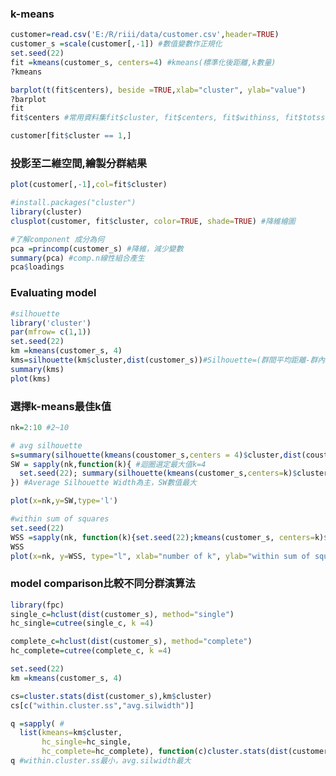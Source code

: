### k-means
```R
customer=read.csv('E:/R/riii/data/customer.csv',header=TRUE)
customer_s =scale(customer[,-1]) #數值變數作正規化
set.seed(22)
fit =kmeans(customer_s, centers=4) #kmeans(標準化後距離,k數量)
?kmeans

barplot(t(fit$centers), beside =TRUE,xlab="cluster", ylab="value")
?barplot
fit
fit$centers #常用資料集fit$cluster, fit$centers, fit$withinss, fit$totss

customer[fit$cluster == 1,]
```

### 投影至二維空間,繪製分群結果
```R
plot(customer[,-1],col=fit$cluster)

#install.packages("cluster")
library(cluster)
clusplot(customer, fit$cluster, color=TRUE, shade=TRUE) #降維繪圖

#了解component 成分為何
pca =princomp(customer_s) #降維，減少變數
summary(pca) #comp.n線性組合產生
pca$loadings
```

### Evaluating model
```R
#silhouette
library('cluster')
par(mfrow= c(1,1))
set.seed(22)
km =kmeans(customer_s, 4)
kms=silhouette(km$cluster,dist(customer_s))#Silhouette=(群間平均距離-群內平均距離)/最大點距離；群間平均距離愈大愈好，群內平均距離愈小愈好
summary(kms)
plot(kms)
```

### 選擇k-means最佳k值
```R
nk=2:10 #2~10

# avg silhouette
s=summary(silhouette(kmeans(coustomer_s,centers = 4)$cluster,dist(coustomer_s)))$avg.width #k=4
SW = sapply(nk,function(k){ #迴圈選定最大值k=4
  set.seed(22); summary(silhouette(kmeans(customer_s,centers=k)$cluster,dist(customer_s)))$avg.width
}) #Average Silhouette Width為主，SW數值最大

plot(x=nk,y=SW,type='l')

#within sum of squares
set.seed(22)
WSS =sapply(nk, function(k){set.seed(22);kmeans(customer_s, centers=k)$tot.withinss}) #Within sum of squares為輔，WSS斜率最大
WSS
plot(x=nk, y=WSS, type="l", xlab="number of k", ylab="within sum of squares")
```

### model comparison比較不同分群演算法
```R
library(fpc)
single_c=hclust(dist(customer_s), method="single")
hc_single=cutree(single_c, k =4)

complete_c=hclust(dist(customer_s), method="complete")
hc_complete=cutree(complete_c, k =4)

set.seed(22)
km =kmeans(customer_s, 4)

cs=cluster.stats(dist(customer_s),km$cluster)
cs[c("within.cluster.ss","avg.silwidth")]

q =sapply( #
  list(kmeans=km$cluster, 
       hc_single=hc_single, 
       hc_complete=hc_complete), function(c)cluster.stats(dist(customer_s),c)[c("within.cluster.ss","avg.silwidth")])
q #within.cluster.ss最小，avg.silwidth最大
```